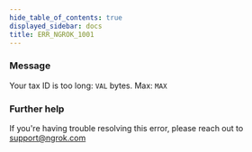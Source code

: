 ```yaml
---
hide_table_of_contents: true
displayed_sidebar: docs
title: ERR_NGROK_1001
---
```


### Message

Your tax ID is too long: `VAL` bytes. Max: `MAX`

<ErrorDetails />

### Further help

If you're having trouble resolving this error, please reach out to [support@ngrok.com](mailto:support@ngrok.com?subject=Help%20with%20ERR_NGROK_1001)
